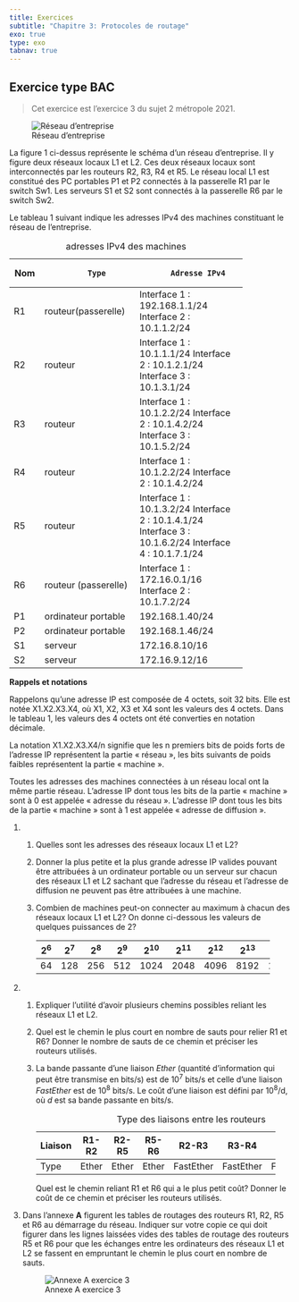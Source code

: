 ```yaml
---
title: Exercices
subtitle: "Chapitre 3: Protocoles de routage"
exo: true
type: exo
tabnav: true
---
```

## Exercice type BAC

> Cet exercice est l'exercice 3 du sujet 2 métropole 2021.

![Réseau d’entreprise](../../../images/ex3-reseaux.png)

La figure 1 ci-dessus représente le schéma d’un réseau d’entreprise. Il y figure deux réseaux
locaux L1 et L2. Ces deux réseaux locaux sont interconnectés par les routeurs R2, R3, R4 et R5. Le
réseau local L1 est constitué des PC portables P1 et P2 connectés à la passerelle R1 par le switch
Sw1. Les serveurs S1 et S2 sont connectés à la passerelle R6 par le switch Sw2.

Le tableau 1 suivant indique les adresses IPv4 des machines constituant le réseau de l’entreprise.

+-----+----------------------+------------------------------+
| Nom |         Type         |         Adresse IPv4         |
+=====+======================+==============================+
| R1  | routeur(passerelle)  | Interface 1 : 192.168.1.1/24 |
|     |                      | Interface 2 : 10.1.1.2/24    |
+-----+----------------------+------------------------------+
| R2  | routeur              | Interface 1 : 10.1.1.1/24    |
|     |                      | Interface 2 : 10.1.2.1/24    |
|     |                      | Interface 3 : 10.1.3.1/24    |
+-----+----------------------+------------------------------+
| R3  | routeur              | Interface 1 : 10.1.2.2/24    |
|     |                      | Interface 2 : 10.1.4.2/24    |
|     |                      | Interface 3 : 10.1.5.2/24    |
+-----+----------------------+------------------------------+
| R4  | routeur              | Interface 1 : 10.1.2.2/24    |
|     |                      | Interface 2 : 10.1.4.2/24    |
+-----+----------------------+------------------------------+
| R5  | routeur              | Interface 1 : 10.1.3.2/24    |
|     |                      | Interface 2 : 10.1.4.1/24    |
|     |                      | Interface 3 : 10.1.6.2/24    |
|     |                      | Interface 4 : 10.1.7.1/24    |
+-----+----------------------+------------------------------+
| R6  | routeur (passerelle) | Interface 1 : 172.16.0.1/16  |
|     |                      | Interface 2 : 10.1.7.2/24    |
+-----+----------------------+------------------------------+
| P1  | ordinateur portable  | 192.168.1.40/24              |
+-----+----------------------+------------------------------+
| P2  | ordinateur portable  | 192.168.1.46/24              |
+-----+----------------------+------------------------------+
| S1  | serveur              | 172.16.8.10/16               |
+-----+----------------------+------------------------------+
| S2  | serveur              | 172.16.9.12/16               |
+-----+----------------------+------------------------------+

: adresses IPv4 des machines

**Rappels et notations**

Rappelons qu’une adresse IP est composée de 4 octets, soit 32 bits. Elle est notée X1.X2.X3.X4, où X1, X2, X3 et X4 sont les valeurs des 4 octets. Dans le tableau 1, les valeurs des 4 octets ont été converties en notation décimale.

La notation X1.X2.X3.X4/n signifie que les n premiers bits de poids forts de l’adresse IP représentent la partie « réseau », les bits suivants de poids faibles représentent la partie « machine ».

Toutes les adresses des machines connectées à un réseau local ont la même partie réseau. L’adresse IP dont tous les bits de la partie « machine » sont à 0 est appelée « adresse du réseau ». L’adresse IP dont tous les bits de la partie « machine » sont à 1 est appelée « adresse de diffusion ».

1. &nbsp;
   
   1. Quelles sont les adresses des réseaux locaux L1 et L2?
   
   2. Donner la plus petite et la plus grande adresse IP valides pouvant être attribuées à un
   ordinateur portable ou un serveur sur chacun des réseaux L1 et L2 sachant que l’adresse du
   réseau et l’adresse de diffusion ne peuvent pas être attribuées à une machine.  
   
   3. Combien de machines peut-on connecter au maximum à chacun des réseaux locaux L1 et L2? On
   donne ci-dessous les valeurs de quelques puissances de 2?

      +-------+-------+-------+-------+----------+----------+----------+----------+----------+----------+----------+----------+
      | $2^6$ | $2^7$ | $2^8$ | $2^9$ | $2^{10}$ | $2^{11}$ | $2^{12}$ | $2^{13}$ | $2^{14}$ | $2^{15}$ | $2^{16}$ | $2^{17}$ |
      +=======+=======+=======+=======+==========+==========+==========+==========+==========+==========+==========+==========+
      | 64    | 128   | 256   | 512   | 1024     | 2048     | 4096     | 8192     | 16384    | 32768    | 65536    | 131072   |
      +-------+-------+-------+-------+----------+----------+----------+----------+----------+----------+----------+----------+

2. &nbsp;
   
   1. Expliquer l’utilité d’avoir plusieurs chemins possibles reliant les réseaux L1 et L2.
   
   2. Quel est le chemin le plus court en nombre de sauts pour relier R1 et R6? Donner le nombre de
   sauts de ce chemin et préciser les routeurs utilisés.
   
   3. La bande passante d’une liaison _Ether_ (quantité d’information qui peut être transmise en
   bits/s) est de $10^7$ bits/s et celle d’une liaison _FastEther_ est de $10^8$ bits/s. Le coût
   d’une liaison est défini par $10^8$/d, où $d$ est sa bande passante en bits/s.
   
      +-----------+---------+---------+---------+-----------+-----------+-----------+---------+
      | Liaison   | R1-R2   | R2-R5   | R5-R6   | R2-R3     | R3-R4     | R4-R5     | R3-R5   |
      +===========+=========+=========+=========+===========+===========+===========+=========+
      | Type      | Ether   | Ether   | Ether   | FastEther | FastEther | FastEther | Ether   |
      +-----------+---------+---------+---------+-----------+-----------+-----------+---------+
         
      : Type des liaisons entre les routeurs

      Quel est le chemin reliant R1 et R6 qui a le plus petit coût? Donner le coût de ce chemin et
      préciser les routeurs utilisés.

3. Dans l’annexe **A** figurent les tables de routages des routeurs R1, R2, R5 et R6 au démarrage
   du réseau. Indiquer sur votre copie ce qui doit figurer dans les lignes laissées vides des
   tables de routage des routeurs R5 et R6 pour que les échanges entre les ordinateurs des réseaux
   L1 et L2 se fassent en empruntant le chemin le plus court en nombre de sauts.

   ![Annexe A exercice 3](../../../images/ex3-annexe-A.png)
